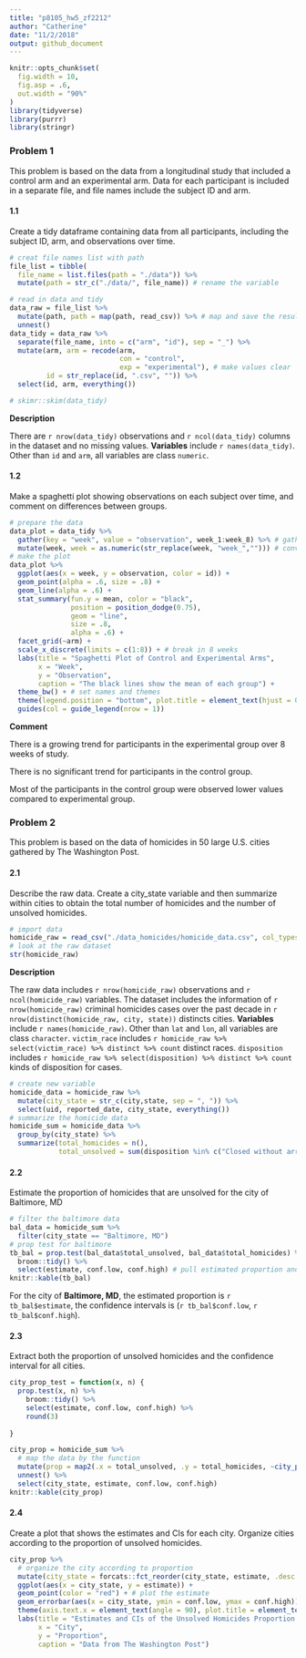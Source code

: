 ```yaml
---
title: "p8105_hw5_zf2212"
author: "Catherine"
date: "11/2/2018"
output: github_document
---
```


```r
knitr::opts_chunk$set(
  fig.width = 10,
  fig.asp = .6,
  out.width = "90%"
)
library(tidyverse)
library(purrr)
library(stringr)
```

### Problem 1

This problem is based on the data from a longitudinal study that included a control arm and an experimental arm. Data for each participant is included in a separate file, and file names include the subject ID and arm.

#### 1.1

Create a tidy dataframe containing data from all participants, including the subject ID, arm, and observations over time.

```r
# creat file names list with path
file_list = tibble(
  file_name = list.files(path = "./data")) %>% 
  mutate(path = str_c("./data/", file_name)) # rename the variable

# read in data and tidy
data_raw = file_list %>% 
  mutate(path, path = map(path, read_csv)) %>% # map and save the result
  unnest() 
data_tidy = data_raw %>% 
  separate(file_name, into = c("arm", "id"), sep = "_") %>% 
  mutate(arm, arm = recode(arm, 
                           con = "control",
                           exp = "experimental"), # make values clear
         id = str_replace(id, ".csv", "")) %>% 
  select(id, arm, everything())

# skimr::skim(data_tidy)
```
__Description__

There are `r nrow(data_tidy)` observations and `r ncol(data_tidy)` columns in the dataset and no missing values. __Variables__ include `r names(data_tidy)`. Other than `id` and `arm`, all variables are class `numeric`. 

#### 1.2

Make a spaghetti plot showing observations on each subject over time, and comment on differences between groups.

```r
# prepare the data
data_plot = data_tidy %>% 
  gather(key = "week", value = "observation", week_1:week_8) %>% # gather the data for plot
  mutate(week, week = as.numeric(str_replace(week, "week_",""))) # convert week into number
# make the plot
data_plot %>% 
  ggplot(aes(x = week, y = observation, color = id)) +
  geom_point(alpha = .6, size = .8) +
  geom_line(alpha = .6) +
  stat_summary(fun.y = mean, color = "black", 
               position = position_dodge(0.75),
               geom = "line",
               size = .8,
               alpha = .6) +
  facet_grid(~arm) + 
  scale_x_discrete(limits = c(1:8)) + # break in 8 weeks
  labs(title = "Spaghetti Plot of Control and Experimental Arms",
       x = "Week",
       y = "Observation",
       caption = "The black lines show the mean of each group") +
  theme_bw() + # set names and themes
  theme(legend.position = "bottom", plot.title = element_text(hjust = 0.5, face = 'bold')) +
  guides(col = guide_legend(nrow = 1))
```

__Comment__

There is a growing trend for participants in the experimental group over 8 weeks of study. 

There is no significant trend for participants in the control group.

Most of the participants in the control group were observed lower values compared to experimental group.

### Problem 2
This problem is based on the data of homicides in 50 large U.S. cities gathered by The Washington Post.

#### 2.1 

Describe the raw data. Create a city_state variable and then summarize within cities to obtain the total number of homicides and the number of unsolved homicides.

```r
# import data 
homicide_raw = read_csv("./data_homicides/homicide_data.csv", col_types = "cccccccccddc")
# look at the raw dataset
str(homicide_raw)
```
__Description__

The raw data includes `r nrow(homicide_raw)` observations and `r ncol(homicide_raw)` variables.
The dataset includes the information of `r nrow(homicide_raw)` criminal homicides cases over the past decade in `r nrow(distinct(homicide_raw, city, state))` distincts cities. __Variables__ include `r names(homicide_raw)`. Other than `lat` and `lon`, all variables are class `character`. `victim_race` includes `r homicide_raw %>% select(victim_race) %>% distinct %>% count` distinct races. `disposition` includes `r homicide_raw %>% select(disposition) %>% distinct %>% count` kinds of disposition for cases.

```r
# create new variable
homicide_data = homicide_raw %>% 
  mutate(city_state = str_c(city,state, sep = ", ")) %>% 
  select(uid, reported_date, city_state, everything()) 
# summarize the homicide data
homicide_sum = homicide_data %>% 
  group_by(city_state) %>% 
  summarize(total_homicides = n(),
            total_unsolved = sum(disposition %in% c("Closed without arrest", "Open/No arrest")))
```

#### 2.2

Estimate the proportion of homicides that are unsolved for the city of Baltimore, MD

```r
# filter the baltimore data
bal_data = homicide_sum %>% 
  filter(city_state == "Baltimore, MD")
# prop test for baltimore
tb_bal = prop.test(bal_data$total_unsolved, bal_data$total_homicides) %>% 
  broom::tidy() %>% 
  select(estimate, conf.low, conf.high) # pull estimated proportion and CI
knitr::kable(tb_bal)
```

For the city of __Baltimore, MD__, the estimated proportion is `r tb_bal$estimate`, the confidence intervals is (`r tb_bal$conf.low`, `r tb_bal$conf.high`).

#### 2.3

Extract both the proportion of unsolved homicides and the confidence interval for all cities. 

```r
city_prop_test = function(x, n) {
  prop.test(x, n) %>% 
    broom::tidy() %>% 
    select(estimate, conf.low, conf.high) %>% 
    round(3)
    
}
```
```r
city_prop = homicide_sum %>% 
  # map the data by the function
  mutate(prop = map2(.x = total_unsolved, .y = total_homicides, ~city_prop_test(.x, .y))) %>% 
  unnest() %>% 
  select(city_state, estimate, conf.low, conf.high)
knitr::kable(city_prop)

```

#### 2.4
Create a plot that shows the estimates and CIs for each city. Organize cities according to the proportion of unsolved homicides.

```r
city_prop %>% 
  # organize the city according to proportion
  mutate(city_state = forcats::fct_reorder(city_state, estimate, .desc = T)) %>% 
  ggplot(aes(x = city_state, y = estimate)) +
  geom_point(color = "red") + # plot the estimate
  geom_errorbar(aes(x = city_state, ymin = conf.low, ymax = conf.high)) + # plot the intervals
  theme(axis.text.x = element_text(angle = 90), plot.title = element_text(hjust = 0.5, face = 'bold')) +
  labs(title = "Estimates and CIs of the Unsolved Homicides Proportion in 50 American Cities",
       x = "City",
       y = "Proportion",
       caption = "Data from The Washington Post") 
```





